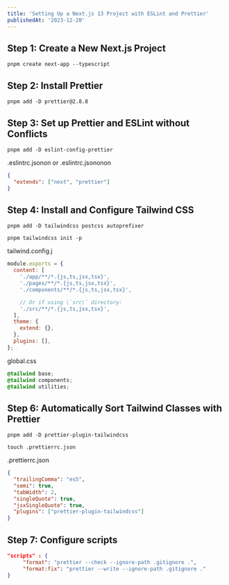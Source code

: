 ```yaml
---
title: 'Setting Up a Next.js 13 Project with ESLint and Prettier'
publishedAt: '2023-12-20'
---
```


## Step 1: Create a New Next.js Project

```shell
pnpm create next-app --typescript
```

## Step 2: Install Prettier

```shell
pnpm add -D prettier@2.8.8
```

## Step 3: Set up Prettier and ESLint without Conflicts

```shell
pnpm add -D eslint-config-prettier
```

.eslintrc.jsonon or .eslintrc.jsononon

```json
{
  "extends": ["next", "prettier"]
}
```

## Step 4: Install and Configure Tailwind CSS

```shell
pnpm add -D tailwindcss postcss autoprefixer

pnpm tailwindcss init -p
```

tailwind.config.j

```js
module.exports = {
  content: [
    './app/**/*.{js,ts,jsx,tsx}',
    './pages/**/*.{js,ts,jsx,tsx}',
    './components/**/*.{js,ts,jsx,tsx}',

    // Or if using \`src\` directory:
    './src/**/*.{js,ts,jsx,tsx}',
  ],
  theme: {
    extend: {},
  },
  plugins: [],
};
```

global.css

```css
@tailwind base;
@tailwind components;
@tailwind utilities;
```

## Step 6: Automatically Sort Tailwind Classes with Prettier

```shell
pnpm add -D prettier-plugin-tailwindcss

touch .prettierrc.json
```

.prettierrc.json

```json
{
  "trailingComma": "es5",
  "semi": true,
  "tabWidth": 2,
  "singleQuote": true,
  "jsxSingleQuote": true,
  "plugins": ["prettier-plugin-tailwindcss"]
}
```

## Step 7: Configure scripts

```json
"scripts" : {
     "format": "prettier --check --ignore-path .gitignore .",
     "format:fix": "prettier --write --ignore-path .gitignore ."
}
```
